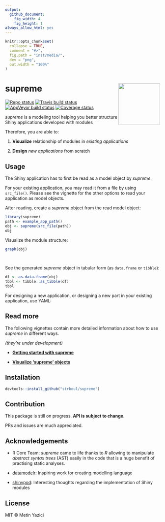 ```yaml
---
output:
  github_document:
    fig_width: 4
    fig_height: 1
always_allow_html: yes
---
```


<!-- README.md is generated from README.Rmd. Please edit that file -->

```r
knitr::opts_chunk$set(
  collapse = TRUE,
  comment = "#>",
  fig.path = "inst/media/",
  dev = "png",
  out.width = "100%"
)
```

# supreme <a href='https://github.com/strboul/supreme/'><img src='https://raw.githubusercontent.com/strboul/supreme/master/inst/media/logo.png' align="right" height="135"></a>

[![Repo status](https://www.repostatus.org/badges/latest/wip.svg)](https://github.com/strboul/supreme) [![Travis build status](https://travis-ci.org/strboul/supreme.svg?branch=master)](https://travis-ci.org/strboul/supreme) [![AppVeyor build status](https://ci.appveyor.com/api/projects/status/github/strboul/supreme?branch=master&svg=true)](https://ci.appveyor.com/project/strboul/supreme) [![Coverage status](https://codecov.io/gh/strboul/supreme/branch/master/graph/badge.svg)](https://codecov.io/github/strboul/supreme?branch=master)

*supreme* is a modeling tool helping you better structure Shiny applications
developed with modules

Therefore, you are able to:

1. **Visualize** relationship of modules in *existing applications*

1. **Design** *new applications* from scratch

## Usage

The Shiny application has to first be read as a model object by *supreme*.

For your existing application, you may read it from a file by using `src_file()`.
Please see the vignette for the other options to read your application as model
objects.

After reading, create a *supreme* object from the read model object:

```r
library(supreme)
path <- example_app_path()
obj <- supreme(src_file(path))
obj
```

Visualize the module structure:

```r
graph(obj)
```

<br>

See the generated *supreme* object in tabular form (as `data.frame` or `tibble`):

```r
df <- as.data.frame(obj)
tbbl <- tibble::as_tibble(df)
tbbl
```

For designing a new application, or designing a new part in your existing
application, use YAML:

## Read more

The following vignettes contain more detailed information about how to use *supreme*
in different ways.

*(they're under development)*

+ [**Getting started with supreme**](https://strboul.github.io/supreme/articles/getting-started.html)

+ [**Visualize 'supreme' objects**](https://strboul.github.io/supreme/articles/visualize-supreme-objects.html)

## Installation

```r
devtools::install_github("strboul/supreme")
```

## Contribution

This package is still on progress. **API is subject to change.**

PRs and issues are much appreciated.

## Acknowledgements

+ R Core Team: *supreme* came to life thanks to *R* allowing to manipulate *abstract
syntax trees* (AST) easily in the code that is a huge benefit of practising static
analyses.

+ [datamodelr](https://github.com/bergant/datamodelr): Inspiring work for
  creating modelling language

+ [shinypod](https://github.com/ijlyttle/shinypod): Interesting thoughts regarding
  the implementation of Shiny modules

## License

MIT © Metin Yazici

